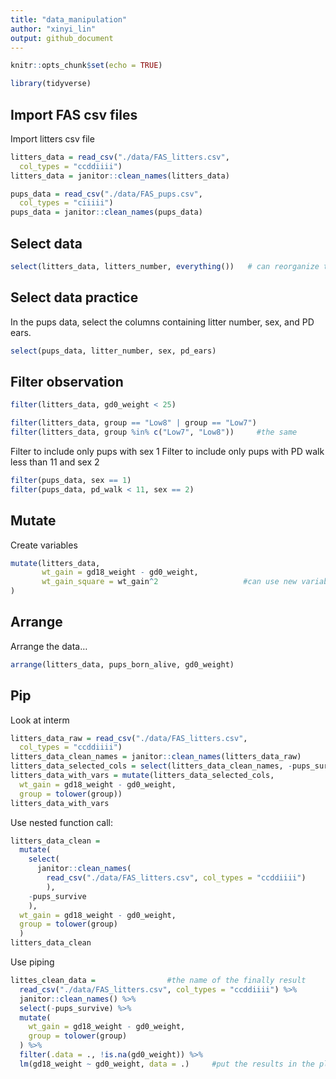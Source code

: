```yaml
---
title: "data_manipulation"
author: "xinyi_lin"
output: github_document
---
```


```r
knitr::opts_chunk$set(echo = TRUE)

library(tidyverse)
```

## Import FAS csv files

Import litters csv file

```r
litters_data = read_csv("./data/FAS_litters.csv",
  col_types = "ccddiiii")
litters_data = janitor::clean_names(litters_data)

pups_data = read_csv("./data/FAS_pups.csv",
  col_types = "ciiiii")
pups_data = janitor::clean_names(pups_data)
```

## Select data

```r
select(litters_data, litters_number, everything())   # can reorganize the dataset
```

## Select data practice

In the pups data, select the columns containing litter number, sex, and PD ears.

```r
select(pups_data, litter_number, sex, pd_ears)
```

## Filter observation

```r
filter(litters_data, gd0_weight < 25)

filter(litters_data, group == "Low8" | group == "Low7")
filter(litters_data, group %in% c("Low7", "Low8"))     #the same


```

Filter to include only pups with sex 1
Filter to include only pups with PD walk less than 11 and sex 2

```r
filter(pups_data, sex == 1)
filter(pups_data, pd_walk < 11, sex == 2)
```

## Mutate

Create variables

```r
mutate(litters_data,
       wt_gain = gd18_weight - gd0_weight,
       wt_gain_square = wt_gain^2                   #can use new variables immediately
)
```

## Arrange

Arrange the data...

```r
arrange(litters_data, pups_born_alive, gd0_weight)
```

## Pip

Look at interm

```r
litters_data_raw = read_csv("./data/FAS_litters.csv",
  col_types = "ccddiiii")
litters_data_clean_names = janitor::clean_names(litters_data_raw)
litters_data_selected_cols = select(litters_data_clean_names, -pups_survive)
litters_data_with_vars = mutate(litters_data_selected_cols, 
  wt_gain = gd18_weight - gd0_weight,
  group = tolower(group))
litters_data_with_vars
```

Use nested function call:

```r
litters_data_clean = 
  mutate(
    select(
      janitor::clean_names(
        read_csv("./data/FAS_litters.csv", col_types = "ccddiiii")
        ), 
    -pups_survive
    ),
  wt_gain = gd18_weight - gd0_weight,
  group = tolower(group)
  )
litters_data_clean
```

Use piping

```r
littes_clean_data =                #the name of the finally result
  read_csv("./data/FAS_litters.csv", col_types = "ccddiiii") %>%
  janitor::clean_names() %>%
  select(-pups_survive) %>%
  mutate(
    wt_gain = gd18_weight - gd0_weight,
    group = tolower(group)
  ) %>%
  filter(.data = ., !is.na(gd0_weight)) %>%
  lm(gd18_weight ~ gd0_weight, data = .)     #put the results in the place you want
```

